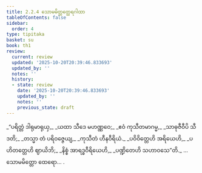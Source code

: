 ```yaml
---
title: 2.2.4 သောမမိတ္တတ္ထေရဂါထာ
tableOfContents: false
sidebar:
  order: 4
type: tipitaka
basket: su
book: th1
review:
  current: review
  updated: '2025-10-20T20:39:46.833693'
  updated_by: ''
  notes: ''
  history:
  - state: review
    date: '2025-10-20T20:39:46.833693'
    updated_by: ''
    notes: ''
    previous_state: draft
---
```



<DynamicBreadcrumb />


<ReviewStatus review={frontmatter.review} showDetails={true} />

<HypothesisAnnotation frontmatter={frontmatter} />

<Division number="147" book="th1" e="ch" v="19" p="250">

<Paragraph number="315" type="verses" book="th1">
_“ပရိတ္တံ ဒါရုမာရုယှ,_  
_ယထာ သီဒေ မဟဏ္ဏဝေ;_  
_ဧဝံ ကုသီတမာဂမ္မ,_  
_သာဓုဇီဝီပိ သီဒတိ;_  
_တသ္မာ တံ ပရိဝဇ္ဇေယျ,_  
_ကုသီတံ ဟီနဝီရိယံ._  

</Paragraph>

</Division>
<Division number="148" book="th1" e="ch" v="19" p="251">

<Paragraph number="316" type="verses" book="th1">
_ပဝိဝိတ္တေဟိ အရိယေဟိ,_  
_ပဟိတတ္တေဟိ ဈာယိဘိ;_  
_နိစ္စံ အာရဒ္ဓဝီရိယေဟိ,_  
_ပဏ္ဍိတေဟိ သဟာဝသေ”တိ._  


</Paragraph>
</Division>

<Paragraph number="317" type="center" book="th1">
…  သောမမိတ္တော ထေရော… .
</Paragraph>